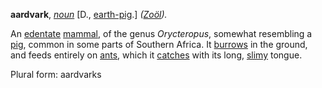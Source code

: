 '''aardvark''', ''[[noun (part of speech)|noun]]'' [D., [[earth-pig]].] ''([[Zo&ouml;l (subject)|Zo&ouml;l]]).''

An [[edentate]] [[mammal]], of the genus ''Orycteropus'', somewhat resembling a [[pig]], common in some parts of Southern Africa. It [[burrows]] in the ground, and feeds entirely on [[ant]]s, which it [[catches]] with its long, [[slimy]] tongue.

Plural form: aardvarks